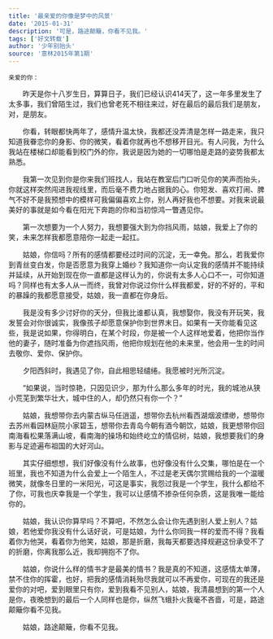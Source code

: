 ```yaml
---
title: '最亲爱的你像是梦中的风景'
date: '2015-01-31'
description: '可是，路途颠簸，你看不见我。'
tags: ['好文转载']
author: '少年别抬头'
source: '意林2015年第1期'
---
```


    亲爱的你：

　　昨天是你十八岁生日，算算日子，我们已经认识414天了，这一年多里发生了太多事，我们曾陌生过，我们也曾老死不相往来过，好在最后的最后我们是朋友，对，是朋友。

　　你看，转眼都快两年了，感情升温太快，我都还没弄清是怎样一路走来，我只知道我眷恋你的身影、你的微笑，看着你就再也不想移开目光。有人问我，为什么我站在楼梯口却能看到校门外的你，我说是因为她的一切哪怕是走路的姿势我都太熟悉。

　　我第一次见到你是你来我们班找人，我站在教室后门口听见你的笑声而抬头，你就这样突然闯进我视线里，而后毫不费力地占据我的心。你短发、喜欢打闹、脾气不好不是我预想中的模样可我偏偏喜欢上你，别人再好我也不想要。对我来说最美好的事就是如今看在阳光下奔跑的你和当初惊鸿一瞥遇见你。

　　第一次想要为一个人努力，我想要强大到为你挡风雨，姑娘，我爱上了你的笑，未来怎样我都愿意陪你一起走一起扛。

　　姑娘，你信吗？所有的感情都要经过时间的沉淀，无一幸免。那么，若我爱你到青丝变白发，你是否愿意为我穿上婚纱？我知道你一向认定我的感情并不能持续并延续，从开始到现在你一直都是这样认为的，你说有太多人心口不一，可你知道吗？同样也有太多人从一而终，我曾对你说过你什么样我都爱，好的不好的，平和的暴躁的我都愿意接受，姑娘，我一直都在你身后。

　　我是没有多少讨好你的天分，但我比谁都认真，我想娶你，我没有开玩笑，我发誓会对你很诚实，我像孩子却愿意保护你到世界末日。如果有一天你能看见这些，我是说如果，你得明白，在某个时段，你是被一个人这样地爱着，他把你当作他的妻子，随时准备为你遮挡风雨，他把你规划在他的未来里，他会用一生的时间去敬你、爱你、保护你。

　　夕阳西斜时，我遇见了你，自此相思轻缱绻。我愿被时光所沉淀。

　　“如果说，当时惊艳，只因见识少，那为什么那么多年的时光，我的城池从狭小荒芜到繁华壮大，城中住的人，却仍然只有你一个？”

　　姑娘，我想带你去内蒙古纵马任逍遥，想带你去杭州看西湖烟波缥缈，想带你去苏州看园林庭院小家碧玉，想带你去青岛今朝有酒今朝饮，姑娘，我更想带你回南海看松果落满山坡，看南海的操场和始终屹立的情侣树，姑娘，我想要我们的身影与足迹遍布祖国的大好河山。

　　其实仔细想想，我们好像没有什么故事，也好像没有什么交集，哪怕是在一个班里，我也不知道为什么会爱上一个陌生人，不过是老天偶尔赏赐给我的一个温暖微笑，就像冬日里的一米阳光，可这是事实，我怨过我是一个学生，我什么都给不了你，可我也庆幸我是一个学生，我可以让感情不掺杂任何杂质，这是我唯一能给你的。

　　姑娘，我认识你算早吗？不算吧，不然怎么会让你先遇到别人爱上别人？姑娘，若他爱你我没有什么话好说，可是姑娘，为什么你同我一样的爱而不得？我看着你为他哭，看着你为他笑，姑娘，那是折磨，我每天都要选择规避这份承受不了的折磨，你离我那么近，我却拥抱不了你。

　　姑娘，你说什么样的情书才是最美的情书？我是真的不知道，这感情太单薄，禁不住你的挥霍，也好，把我的感情消耗殆尽我就可以不再爱你，可现在的我还是爱你的对吧，爱到眼里只有你，爱到我看不见别人，姑娘，我清晨想到的第一个人是你，夜晚想到的最后一个人同样也是你，纵然飞蛾扑火我毫不吝啬，可是，路途颠簸你看不见我。

　　姑娘，路途颠簸，你看不见我。
